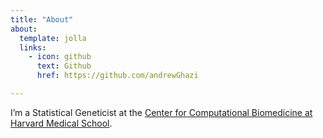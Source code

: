 ```yaml
---
title: "About"
about:
  template: jolla
  links:
    - icon: github
      text: Github
      href: https://github.com/andrewGhazi

---
```


I'm a Statistical Geneticist at the [Center for Computational Biomedicine at Harvard Medical School](https://computationalbiomed.hms.harvard.edu).
